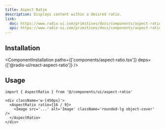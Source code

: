 ```yaml
---
title: Aspect Ratio
description: Displays content within a desired ratio.
link:
  doc: https://www.radix-ui.com/primitives/docs/components/aspect-ratio
  api: https://www.radix-ui.com/primitives/docs/components/aspect-ratio#api-reference
---
```


<ComponentPreview name='aspect-ratio/aspect-ratio' />

## Installation

<ComponentInstallation
  paths={['components/aspect-ratio.tsx']}
  deps={['@radix-ui/react-aspect-ratio']}
/>

## Usage

```tsx
import { AspectRatio } from '@/components/ui/aspect-ratio'
```

```tsx
<div className='w-[450px]'>
  <AspectRatio ratio={16 / 9}>
    <Image src='...' alt='Image' className='rounded-lg object-cover' />
  </AspectRatio>
</div>
```
